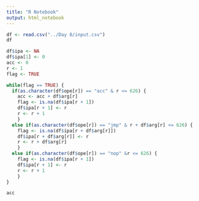 ```yaml
---
title: "R Notebook"
output: html_notebook
---
```


```r
df <- read.csv("../Day 8/input.csv")
df
```

```r
df$ipa <- NA
df$ipa[1] <- 0
acc <- 0
r <- 1
flag <- TRUE

while(flag == TRUE) {
  if(as.character(df$ope[r]) == "acc" & r <= 626) {
    acc <- acc + df$arg[r]
    flag <- is.na(df$ipa[r + 1])
    df$ipa[r + 1] <- r
    r <- r + 1
    }
  else if(as.character(df$ope[r]) == "jmp" & r + df$arg[r] <= 626) {
    flag <- is.na(df$ipa[r + df$arg[r]])
    df$ipa[r + df$arg[r]] <- r
    r <- r + df$arg[r]
    }
  else if(as.character(df$ope[r]) == "nop" &r <= 626) {
    flag <- is.na(df$ipa[r + 1])
    df$ipa[r + 1] <- r
    r <- r + 1
    }
}

acc
```


